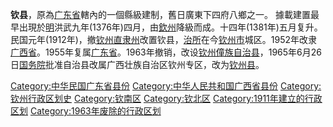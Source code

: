 '''钦县'''，原為[[廣東省_(中華民國)|广东省]]轄內的一個縣級建制，舊日廣東下四府八鄉之一。 據載建置最早出現於[[明朝|明]]洪武九年(1376年)四月，由[[欽州|欽州]]降級而成。十四年(1381年)五月复升。民国元年(1912年)，撤[[欽州直隸州|钦州直隶州]]改置钦县，[[治所|治所]]在今[[钦州市|钦州市]]城区。1952年改隶[[廣西省_(中華人民共和國)|广西省]]。1955年复属[[广东省|广东省]]。1963年撤销，改设[[钦州僮族自治县|钦州僮族自治县]]，1965年6月26日[[中华人民共和国国务院|国务院]]批准自治县改属广西壮族自治区钦州专区，改为[[钦州县|钦州县]]。

{{中華民國廣東省行政區劃}}
{{广西行政区划小作品}}
[[Category:中华民国广东省县份|Category:中华民国广东省县份]]
[[Category:中华人民共和国广西省县份|Category:中华人民共和国广西省县份]]
[[Category:钦州行政区划史|Category:钦州行政区划史]]
[[Category:钦南区|Category:钦南区]]
[[Category:钦北区|Category:钦北区]]
[[Category:1911年建立的行政区划|Category:1911年建立的行政区划]]
[[Category:1963年废除的行政区划|Category:1963年废除的行政区划]]
